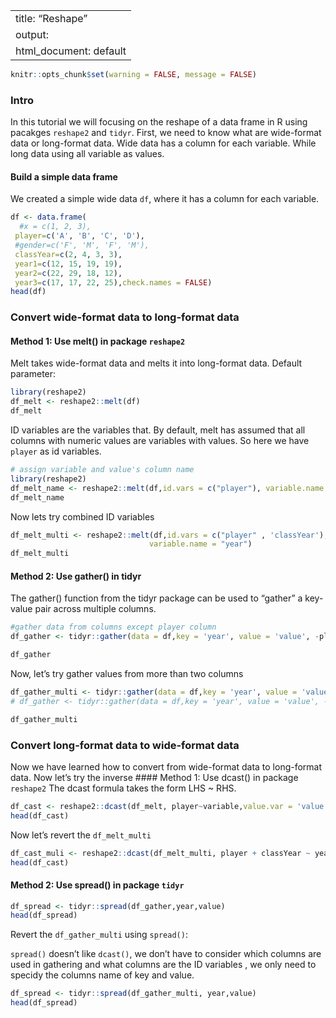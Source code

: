 
---
title: "Reshape"
output:
  html_document: default
---

```r
knitr::opts_chunk$set(warning = FALSE, message = FALSE)
```
### Intro

In this tutorial we will focusing on the reshape of a data frame in R using pacakges `reshape2` and `tidyr`.
First, we need to know what are wide-format data or long-format data. Wide data has a column for each variable. While long data using all variable as values.

#### Build a simple data frame

We created a simple wide data `df`, where it has a column for each variable. 

```r
df <- data.frame(
  #x = c(1, 2, 3), 
 player=c('A', 'B', 'C', 'D'),
 #gender=c('F', 'M', 'F', 'M'),
 classYear=c(2, 4, 3, 3),
 year1=c(12, 15, 19, 19),
 year2=c(22, 29, 18, 12),
 year3=c(17, 17, 22, 25),check.names = FALSE)
head(df)
``` 

### Convert wide-format data to long-format data

#### Method 1: Use melt() in package `reshape2` 

Melt takes wide-format data and melts it into long-format data.
Default parameter:

```r
library(reshape2)
df_melt <- reshape2::melt(df)
df_melt
```
ID variables are the variables that. By default, melt has assumed that all columns with numeric values are variables with values. So here we have `player`   as id variables.


```r
# assign variable and value's column name 
library(reshape2)
df_melt_name <- reshape2::melt(df,id.vars = c("player"), variable.name = "year",value.name = "value")
df_melt_name
```
Now lets try combined ID variables
```r
df_melt_multi <- reshape2::melt(df,id.vars = c("player" , 'classYear'), 
                               variable.name = "year")
df_melt_multi
```

#### Method 2: Use gather() in tidyr 

The gather() function from the tidyr package can be used to “gather” a key-value pair across multiple columns.

```r
#gather data from columns except player column
df_gather <- tidyr::gather(data = df,key = 'year', value = 'value', -player) 

df_gather
```


Now, let's try gather values from more than two columns

```r
df_gather_multi <- tidyr::gather(data = df,key = 'year', value = 'value', 3:5)
# df_gather <- tidyr::gather(data = df,key = 'year', value = 'value', -x) <- same 

df_gather_multi
```

### Convert long-format data to wide-format data
Now we have learned how to convert from wide-format data to long-format data. Now let's try the inverse
#### Method 1: Use dcast() in package `reshape2` 
The dcast formula takes the form LHS ~ RHS.

```r
df_cast <- reshape2::dcast(df_melt, player~variable,value.var = 'value')
head(df_cast)
```

Now let's revert the `df_melt_multi`
```r
df_cast_muli <- reshape2::dcast(df_melt_multi, player + classYear ~ year,value.var = 'value')
head(df_cast)
```

#### Method 2: Use spread() in package `tidyr`

```r
df_spread <- tidyr::spread(df_gather,year,value)
head(df_spread)
```

Revert the `df_gather_multi` using `spread()`:

`spread()` doesn't like `dcast()`, we don't have to consider which columns are used in gathering and what columns are the ID variables , we only need to specidy the columns name of key and value. 


```r
df_spread <- tidyr::spread(df_gather_multi, year,value)
head(df_spread)
```